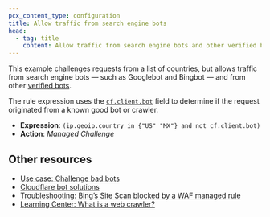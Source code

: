 ```yaml
---
pcx_content_type: configuration
title: Allow traffic from search engine bots
head:
  - tag: title
    content: Allow traffic from search engine bots and other verified bots
---
```


This example challenges requests from a list of countries, but allows traffic from search engine bots — such as Googlebot and Bingbot — and from other [verified bots](/bots/concepts/bot/#verified-bots).

The rule expression uses the [`cf.client.bot`](/ruleset-engine/rules-language/fields/dynamic-fields/#cfclientbot) field to determine if the request originated from a known good bot or crawler.

- **Expression**: `(ip.geoip.country in {"US" "MX"} and not cf.client.bot)`
- **Action**: <em>Managed Challenge</em>

## Other resources

- [Use case: Challenge bad bots](/waf/custom-rules/use-cases/challenge-bad-bots/)
- [Cloudflare bot solutions](/bots/)
- [Troubleshooting: Bing’s Site Scan blocked by a WAF managed rule](/waf/troubleshooting/blocked-bing-site-scans/)
- [Learning Center: What is a web crawler?](https://www.cloudflare.com/learning/bots/what-is-a-web-crawler/)
